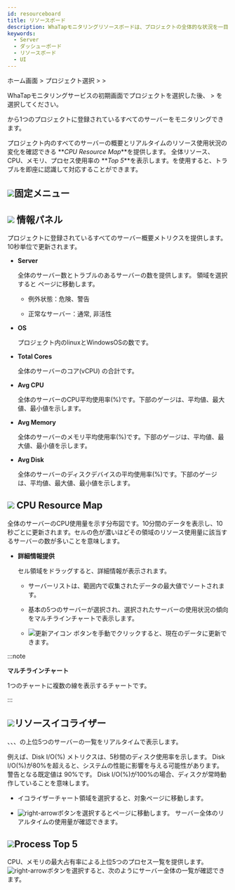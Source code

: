 ```yaml
---
id: resourceboard
title: リソースボード
description: WhaTapモニタリングリソースボードは、プロジェクトの全体的な状況を一目で把握するための機能を提供します。
keywords:
  - Server
  - ダッシューボード
  - リソースボード
  - UI
---
```


ホーム画面 &gt; プロジェクト選択 &gt; <Cmdname sid="side_dashboard" className="uitext" /> &gt; <Cmdname sid="side_resourceBoard" className="uitext" />

WhaTapモニタリングサービスの初期画面でプロジェクトを選択した後、<Cmdname sid="side_dashboard" className="uitext" /> &gt; <Cmdname sid="side_resourceBoard" className="uitext" />を選択してください。

<ImgLang img='server-resourceboard.png' desc='リソースボード'/>

<Cmdname sid="side_resourceBoard" className="uitext" />から1つのプロジェクトに登録されているすべてのサーバーをモニタリングできます。

プロジェクト内のすべてのサーバーの概要とリアルタイムのリソース使用状況の変化を確認できる **_CPU Resource Map_**を提供します。 全体リソース、CPU、メモリ、プロセス使用率の **_Top 5_**を表示します。<Cmdname sid="side_resourceBoard" className="uitext" />を使用すると、トラブルを即座に認識して対応することができます。

## ![](/img/number-01.png)固定メニュー


<Dashboardstaticdef />

## ![](/img/number-02.png) 情報パネル

プロジェクトに登録されているすべてのサーバー概要メトリクスを提供します。10秒単位で更新されます。

- **Server**  

  全体のサーバー数とトラブルのあるサーバーの数を提供します。 領域を選択すると<Cmdname sid="side_serverList" className="uitext" /> ページに移動します。

  - 例外状態：<span class='vslow'>危険</span>、<span class='slow'>警告</span>

  - 正常なサーバー：<span class='snormal'>通常</span>, <span class='k8s-normal'>非活性</span>

- **OS**  

  プロジェクト内のlinuxとWindowsOSの数です。

- **Total Cores**  

  全体のサーバーのコア(vCPU) の合計です。

- **Avg CPU**  

  全体のサーバーのCPU平均使用率(%)です。下部のゲージは、平均値、最大値、最小値を示します。

- **Avg Memory**  

  全体のサーバーのメモリ平均使用率(%)です。下部のゲージは、平均値、最大値、最小値を示します。

- **Avg Disk**  

  全体のサーバーのディスクデバイスの平均使用率(%)です。下部のゲージは、平均値、最大値、最小値を示します。

## ![](/img/number-03.png) CPU Resource Map

全体のサーバーのCPU使用量を示す分布図です。10分間のデータを表示し、10秒ごとに更新されます。セルの色が濃いほどその領域のリソース使用量に該当するサーバーの数が多いことを意味します。

- **詳細情報提供**

  セル領域をドラッグすると、詳細情報が表示されます。

  <ImgLang img='server-resourcemap.png' desc='リソースマップ'/>

  - サーバーリストは、範囲内で収集されたデータの最大値でソートされます。

  - 基本の5つのサーバーが選択され、選択されたサーバーの使用状況の傾向をマルチラインチャートで表示します。

  - ![更新アイコン](/img/ico-refresh.svg) <Cmdname sid="refresh" className="uitext" />ボタンを手動でクリックすると、現在のデータに更新できます。 

:::note

**マルチラインチャート**

1つのチャートに複数の線を表示するチャートです。

:::

## ![](/img/number-04.png)リソースイコライザー

<Cmdname sid="cpu" className="uitext" />、<Cmdname sid="memory" className="uitext" />、<Cmdname sid="diskIo" className="uitext" />、<Cmdname sid="disk_iops" className="uitext" />の上位5つのサーバーの一覧をリアルタイムで表示します。

例えば、Disk I/O(%) メトリクスは、5秒間のディスク使用率を示します。 Disk I/O(%)が80%を超えると、システムの性能に影響を与える可能性があります。警告となる既定値は 90%です。 Disk I/O(%)が100%の場合、ディスクが常時動作していることを意味します。

- イコライザーチャート領域を選択すると、対象<Cmdname sid="side_serverDetail" className="uitext" />ページに移動します。 

- ![right-arrow](/img/right-arrow.svg)ボタンを選択すると<Cmdname sid="side_resourceEqualizer" className="uitext" />ページに移動します。 サーバー全体のリアルタイムの使用量が確認できます。

## ![](/img/number-05.png)Process Top 5

CPU、メモリの最大占有率による上位5つのプロセス一覧を提供します。 ![right-arrow](/img/right-arrow.svg)ボタンを選択すると、次のようにサーバー全体の<Cmdname sid="process_list" className="uitext" />一覧が確認できます。

<ImgLang img='server-process-list-dt.png' desc='サーバープロセス一覧'/>

